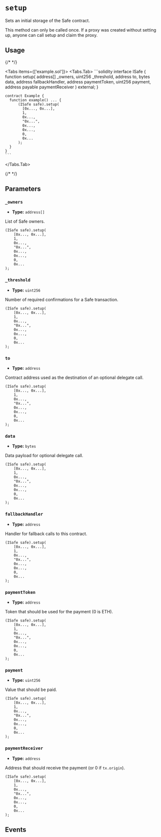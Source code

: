 
# `setup`

Sets an initial storage of the Safe contract.

<Callout type='warning'>
  This method can only be called once. If a proxy was created without setting
  up, anyone can call setup and claim the proxy.
</Callout>

## Usage

{/* <!-- vale off --> */}

<Tabs items={['example.sol']}>
  <Tabs.Tab>
    ```solidity
    interface ISafe {
        function setup(
            address[] _owners,
            uint256 _threshold,
            address to,
            bytes data,
            address fallbackHandler,
            address paymentToken,
            uint256 payment,
            address payable paymentReceiver
        ) external;
    }

    contract Example {
      function example() ... {
          (ISafe safe).setup(
            [0x..., 0x...],
            1,
            0x...,
            "0x...",
            0x...,
            0x...,
            0,
            0x...
          );
      }
    }
    ```
  </Tabs.Tab>
</Tabs>

{/* <!-- vale on --> */}

## Parameters

### `_owners`

- **Type:** `address[]`

List of Safe owners.

```solidity focus=2
(ISafe safe).setup(
    [0x..., 0x...],
    1,
    0x...,
    "0x...",
    0x...,
    0x...,
    0,
    0x...
);
```

### `_threshold`

- **Type:** `uint256`

Number of required confirmations for a Safe transaction.

```solidity focus=3
(ISafe safe).setup(
    [0x..., 0x...],
    1,
    0x...,
    "0x...",
    0x...,
    0x...,
    0,
    0x...
);
```

### `to`

- **Type:** `address`

Contract address used as the destination of an optional delegate call.

```solidity focus=4
(ISafe safe).setup(
    [0x..., 0x...],
    1,
    0x...,
    "0x...",
    0x...,
    0x...,
    0,
    0x...
);
```

### `data`

- **Type:** `bytes`

Data payload for optional delegate call.

```solidity focus=5
(ISafe safe).setup(
    [0x..., 0x...],
    1,
    0x...,
    "0x...",
    0x...,
    0x...,
    0,
    0x...
);
```

### `fallbackHandler`

- **Type:** `address`

Handler for fallback calls to this contract.

```solidity focus=6
(ISafe safe).setup(
    [0x..., 0x...],
    1,
    0x...,
    "0x...",
    0x...,
    0x...,
    0,
    0x...
);
```

### `paymentToken`

- **Type:** `address`

Token that should be used for the payment (0 is ETH).

```solidity focus=7
(ISafe safe).setup(
    [0x..., 0x...],
    1,
    0x...,
    "0x...",
    0x...,
    0x...,
    0,
    0x...
);
```

### `payment`

- **Type:** `uint256`

Value that should be paid.

```solidity focus=8
(ISafe safe).setup(
    [0x..., 0x...],
    1,
    0x...,
    "0x...",
    0x...,
    0x...,
    0,
    0x...
);
```

### `paymentReceiver`

- **Type:** `address`

Address that should receive the payment (or 0 if `tx.origin`).

```solidity focus=9
(ISafe safe).setup(
    [0x..., 0x...],
    1,
    0x...,
    "0x...",
    0x...,
    0x...,
    0,
    0x...
);
```

## Events

<SafeSetup />
